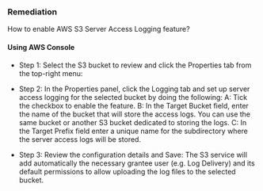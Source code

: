 ### Remediation

How to enable AWS S3 Server Access Logging feature?

#### Using AWS Console

- Step 1: Select the S3 bucket to review and click the Properties tab from the top-right menu:
- Step 2: In the Properties panel, click the Logging tab and set up server access logging for the selected bucket by doing the following:
  A: Tick the checkbox to enable the feature.
  B: In the Target Bucket field, enter the name of the bucket that will store the access logs. You can use the same bucket or another S3 bucket dedicated to storing the logs.
  C: In the Target Prefix field enter a unique name for the subdirectory where the server access logs will be stored.

- Step 3: Review the configuration details and Save:
  The S3 service will add automatically the necessary grantee user (e.g. Log Delivery) and its default permissions to allow uploading the log files to the selected bucket.
